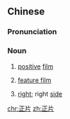 ==Chinese==
{{zh-forms}}

===Pronunciation===
{{zh-pron
|m=zhèngpiàn,zhèngpiān,er=y,2er=y
|c=zing3 pin3-2
|h=pfs=chṳn-phién
|cat=n
}}

===Noun===
{{zh-noun}}

# {{lb|zh|photography}} [[positive]] [[film]]
# {{lb|zh|videography}} [[feature film]]
# {{lb|zh|Hakka}} [[right]]; right [[side]]
#: {{zh-x|你兜\你等 已經 同 ^基督 共下 復活，你兜\你等 就 定著[着] 愛 追求 天頂 个 事{sṳ}；在 該位，^基督 坐 在 ^上帝 正片 个 寶座-上。|If ye then be risen with Christ, seek those things which are above, where Christ sitteth on the '''right hand''' of God.|H|ref={{w2|zh|客語聖經：現代台灣客語譯本|現代臺灣客語譯本}} ({{w|Hakka Bible: Today's Taiwan Hakka Version|Today's Taiwan Hakka Version}}), {{lang|zh|歌羅西書}} (Colossians) 3:1}}

[[chr:正片]]
[[zh:正片]]